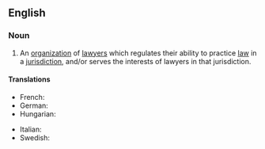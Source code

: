 ==English==

===Noun===
{{wikipedia}}
{{en-noun}}

# An [[organization]] of [[lawyer]]s which regulates their ability to practice [[law]] in a [[jurisdiction]], and/or serves the interests of lawyers in that jurisdiction.

====Translations====
{{trans-top|an organization of lawyers}}
* French: {{t+|fr|barreau|m}}
* German: {{t+|de|Rechtsanwaltskammer}}
* Hungarian: {{t+|hu|ügyvédi kamara}}
{{trans-mid}}
* Italian: {{t+|it|Ordine Forense}}
* Swedish: {{t+|sv|advokatsamfund|n}}
{{trans-bottom}}